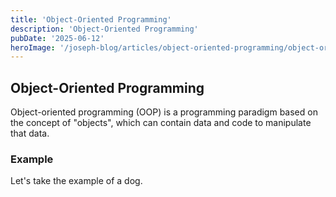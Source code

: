 ```yaml
---
title: 'Object-Oriented Programming'
description: 'Object-Oriented Programming'
pubDate: '2025-06-12'
heroImage: '/joseph-blog/articles/object-oriented-programming/object-oriented-programming-title.webp'
---
```


## Object-Oriented Programming

Object-oriented programming (OOP) is a programming paradigm based on the concept of "objects", which can contain data and code to manipulate that data.

### Example

Let's take the example of a dog.
